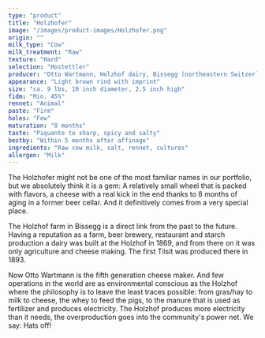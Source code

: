```yaml
---
type: "product"
title: "Holzhofer"
image: "/images/product-images/Holzhofer.png"
origin: ""
milk_type: "Cow"
milk_treatment: "Raw"
texture: "Hard"
selection: "Hostettler"
producer: "Otto Wartmann, Holzhof dairy, Bissegg (northeastern Switzerland)"
appearance: "Light brown rind with imprint"
size: "ca. 9 lbs, 10 inch diameter, 2.5 inch high"
fidm: "Min. 45%"
rennet: "Animal"
paste: "Firm"
holes: "Few"
maturation: "8 months"
taste: "Piquante to sharp, spicy and salty"
bestby: "Within 5 months after affinage"
ingredients: "Raw cow milk, salt, rennet, cultures"
allergen: "Milk"
---
```


The Holzhofer might not be one of the most familiar names in our portfolio, but we absolutely think it is a gem: A relatively small wheel that is packed with flavors, a cheese with a real kick in the end thanks to 8 months of aging in a former beer cellar. And it definitively comes from a very special place.

The Holzhof farm in Bissegg is a direct link from the past to the future. Having a reputation as a farm, beer brewery, restaurant and starch production a dairy was built at the Holzhof in 1869, and from there on it was only agriculture and cheese making. The first Tilsit was produced there in 1893.

Now Otto Wartmann is the fifth generation cheese maker. And few operations in the world are as environmental conscious as the Holzhof where the philosophy is to leave the least traces possible: from gras/hay to milk to cheese, the whey to feed the pigs, to the manure that is used as fertilizer and produces electricity. The Holzhof produces more electricity than it needs, the overproduction goes into the community's power net. We say: Hats off!
